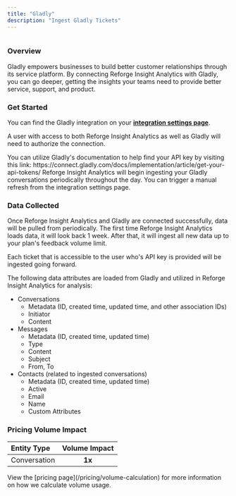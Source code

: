 ```yaml
---
title: "Gladly"
description: "Ingest Gladly Tickets"
---
```


<Frame>
  <img
    src="/gladly.png"
    style={{ width:"100%" }}
    alt=""
    title=""
  />
</Frame>

### Overview

Gladly empowers businesses to build better customer relationships through its service platform. By connecting Reforge Insight Analytics with Gladly, you can go deeper, getting the insights your teams need to provide better service, support, and product.

### Get Started

You can find the Gladly integration on your [**integration settings page**](https://insights.reforge.com/w/default/settings/integrations/gladly).

A user with access to both Reforge Insight Analytics as well as Gladly will need to authorize the connection.

<Steps>
  <Step title='Go to "Settings"'>
    
  </Step>
  <Step title='Click "Integrations" in the navigation menu'>
    
  </Step>
  <Step title='Click "Gladly"'>
    
  </Step>
  <Step title="Enter your username from Gladly">
    
  </Step>
  <Step title='Enter your subdomain, e.g. if your Gladly domain is "mycompany.gladly.com", enter "mycompany"'>
    
  </Step>
  <Step title="Enter your API key, which can be found in your Gladly account settings">
    You can utilize Gladly's documentation to help find your API key by visiting
    this link:
    https://connect.gladly.com/docs/implementation/article/get-your-api-tokens/
  </Step>
  <Step title="Once confirmed, you are complete.">
    Reforge Insight Analytics will begin ingesting your Gladly conversations periodically
    throughout the day. You can trigger a manual refresh from the integration
    settings page.
  </Step>
</Steps>

### Data Collected

Once Reforge Insight Analytics and Gladly are connected successfully, data will be pulled from periodically. The first time Reforge Insight Analytics loads data, it will look back 1 week. After that, it will ingest all new data up to your plan's feedback volume limit.

Each ticket that is accessible to the user who's API key is provided will be ingested going forward.

The following data attributes are loaded from Gladly and utilized in Reforge Insight Analytics for analysis:

- Conversations
  - Metadata (ID, created time, updated time, and other association IDs)
  - Initiator
  - Content
- Messages
  - Metadata (ID, created time, updated time)
  - Type
  - Content
  - Subject
  - From, To
- Contacts (related to ingested conversations)
  - Metadata (ID, created time, updated time)
  - Active
  - Email
  - Name
  - Custom Attributes

### Pricing Volume Impact

| Entity Type  | Volume Impact |
| :----------- | :-----------: |
| Conversation | **1x**        |

<Info>
  View the [pricing page](/pricing/volume-calculation) for more information on
  how we calculate volume usage.
</Info>